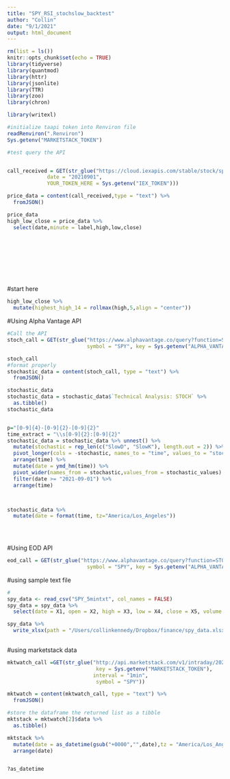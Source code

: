 ```yaml
---
title: "SPY_RSI_stochslow_backtest"
author: "Collin"
date: "9/1/2021"
output: html_document
---
```


```r
rm(list = ls())
knitr::opts_chunk$set(echo = TRUE)
library(tidyverse)
library(quantmod)
library(httr)
library(jsonlite)
library(TTR)
library(zoo)
library(chron)

library(writexl)
```




```r
#initialize taapi token into Renviron file
readRenviron(".Renviron")
Sys.getenv("MARKETSTACK_TOKEN")
```


```r
#test query the API


call_received = GET(str_glue("https://cloud.iexapis.com/stable/stock/spy/chart/date/{date}?token={YOUR_TOKEN_HERE}",
             date = "20210901",                
             YOUR_TOKEN_HERE = Sys.getenv("IEX_TOKEN")))

price_data = content(call_received,type = "text") %>% 
  fromJSON()

price_data
high_low_close = price_data %>% 
  select(date,minute = label,high,low,close)







  


```

#start here
```r

high_low_close %>% 
  mutate(highest_high_14 = rollmax(high,5,align = "center"))


```


#Using Alpha Vantage API
```r
#Call the API
stoch_call = GET(str_glue("https://www.alphavantage.co/query?function=STOCH&symbol={symbol}&interval=1min&apikey={key}&fastkperiod=14&slowdperiod=3",
                          symbol = "SPY", key = Sys.getenv("ALPHA_VANTAGE_KEY")))

stoch_call
#format properly
stochastic_data = content(stoch_call, type = "text") %>% 
  fromJSON()

stochastic_data
stochastic_data = stochastic_data$`Technical Analysis: STOCH` %>% 
  as.tibble() 
stochastic_data


p="[0-9]{4}-[0-9]{2}-[0-9]{2}"
time_extract = "\\s[0-9]{2}:[0-9]{2}"
stochastic_data = stochastic_data %>% unnest() %>% 
  mutate(stochastic = rep_len(c("SlowD", "SlowK"), length.out = 2)) %>% 
  pivot_longer(cols = -stochastic, names_to = "time", values_to = "stochastic_values") %>% 
  arrange(time) %>% 
  mutate(date = ymd_hm(time)) %>% 
  pivot_wider(names_from = stochastic,values_from = stochastic_values) %>% 
  filter(date >= "2021-09-01") %>% 
  arrange(time)



stochastic_data %>% 
  mutate(date = format(time, tz="America/Los_Angeles"))

   
 


```
#Using EOD API
```r
eod_call = GET(str_glue("https://www.alphavantage.co/query?function=STOCH&symbol={symbol}&interval=1min&apikey={key}&fastkperiod=14&slowdperiod=3",
                          symbol = "SPY", key = Sys.getenv("ALPHA_VANTAGE_KEY")))


```


#using sample text file
```r

#
spy_data <- read_csv("SPY_5mintxt", col_names = FALSE)
spy_data = spy_data %>% 
  select(date = X1, open = X2, high = X3, low = X4, close = X5, volume = X6)

spy_data %>% 
  write_xlsx(path = "/Users/collinkennedy/Dropbox/finance/spy_data.xlsx")
  
```

#using marketstack data
```r
mktwatch_call =GET(str_glue("http://api.marketstack.com/v1/intraday/2021-09-01?access_key={key}&symbols={symbol}&exchange=NYSE&interval={interval}&sort=ASC",
                             key = Sys.getenv("MARKETSTACK_TOKEN"),
                            interval = "1min",
                             symbol = "SPY"))

mktwatch = content(mktwatch_call, type = "text") %>% 
  fromJSON()

#store the dataframe the returned list as a tibble
mktstack = mktwatch[2]$data %>% 
  as.tibble()

mktstack %>% 
  mutate(date = as_datetime(gsub("+0000","",date),tz = "America/Los_Angeles")) %>% 
  arrange(date)


?as_datetime

```





